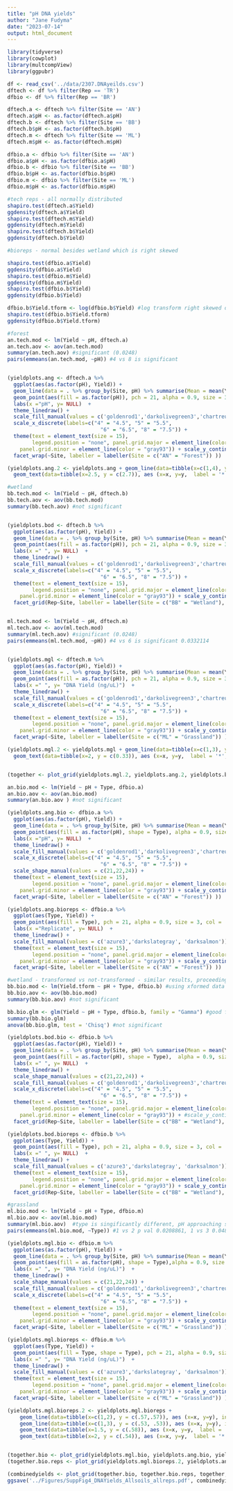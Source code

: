 ```yaml
---
title: "pH DNA yields"
author: "Jane Fudyma"
date: "2023-07-14"
output: html_document
---
```


```r
library(tidyverse)
library(cowplot)
library(multcompView)
library(ggpubr)
```


```r
df <- read_csv('../data/2307.DNAyeilds.csv')
dftech <- df %>% filter(Rep == 'TR')
dfbio <- df %>% filter(Rep == 'BR')

dftech.a <- dftech %>% filter(Site == 'AN')
dftech.a$pH <- as.factor(dftech.a$pH)
dftech.b <- dftech %>% filter(Site == 'BB')
dftech.b$pH <- as.factor(dftech.b$pH)
dftech.m <- dftech %>% filter(Site == 'ML')
dftech.m$pH <- as.factor(dftech.m$pH)

dfbio.a <- dfbio %>% filter(Site == 'AN')
dfbio.a$pH <- as.factor(dfbio.a$pH)
dfbio.b <- dfbio %>% filter(Site == 'BB')
dfbio.b$pH <- as.factor(dfbio.b$pH)
dfbio.m <- dfbio %>% filter(Site == 'ML')
dfbio.m$pH <- as.factor(dfbio.m$pH)
```

```r
#tech reps - all normally distributed
shapiro.test(dftech.a$Yield) 
ggdensity(dftech.a$Yield)
shapiro.test(dftech.m$Yield) 
ggdensity(dftech.m$Yield)
shapiro.test(dftech.b$Yield) 
ggdensity(dftech.b$Yield)

#bioreps - normal besides wetland which is right skewed

shapiro.test(dfbio.a$Yield) 
ggdensity(dfbio.a$Yield)
shapiro.test(dfbio.m$Yield) 
ggdensity(dfbio.m$Yield)
shapiro.test(dfbio.b$Yield) 
ggdensity(dfbio.b$Yield)

dfbio.b$Yield.tform <- log(dfbio.b$Yield) #log transform right skewed data
shapiro.test(dfbio.b$Yield.tform) 
ggdensity(dfbio.b$Yield.tform)
```


```r
#forest
an.tech.mod <- lm(Yield ~ pH, dftech.a)
an.tech.aov <- aov(an.tech.mod)
summary(an.tech.aov) #significant (0.0248)
pairs(emmeans(an.tech.mod, ~pH)) #4 vs 8 is significant


(yieldplots.ang <- dftech.a %>% 
  ggplot(aes(as.factor(pH), Yield)) +
  geom_line(data = . %>% group_by(Site, pH) %>% summarise(Mean = mean(Yield)), aes(y = Mean, group = Site), color = "gray", size = 1) +
  geom_point(aes(fill = as.factor(pH)), pch = 21, alpha = 0.9, size = 3, col = 'black') +
  labs(x ="pH", y= NULL)  +
  theme_linedraw() +
  scale_fill_manual(values = c('goldenrod1','darkolivegreen3','chartreuse4', 'darkcyan'))  + 
  scale_x_discrete(labels=c("4" = "4.5", "5" = "5.5",
                              "6" = "6.5", "8" = "7.5")) +
  theme(text = element_text(size = 15),
        legend.position = "none", panel.grid.major = element_line(color = "gray93"),
    panel.grid.minor = element_line(color = "gray93")) + scale_y_continuous(labels = function(x) sprintf("%.2f", x)) + 
  facet_wrap(~Site, labeller = labeller(Site = c("AN" = "Forest")) ))

(yieldplots.ang.2 <- yieldplots.ang + geom_line(data=tibble(x=c(1,4), y = c(2.6,2.6)), aes (x=x, y=y), inherit.aes = FALSE) + 
  geom_text(data=tibble(x=2.5, y = c(2.7)), aes (x=x, y=y,  label = '*', size = 4), inherit.aes = FALSE))

#wetland
bb.tech.mod <- lm(Yield ~ pH, dftech.b)
bb.tech.aov <- aov(bb.tech.mod)
summary(bb.tech.aov) #not significant


(yieldplots.bod <- dftech.b %>% 
  ggplot(aes(as.factor(pH), Yield)) +
  geom_line(data = . %>% group_by(Site, pH) %>% summarise(Mean = mean(Yield)), aes(y = Mean, group = Site), color = "gray", size = 1) +
  geom_point(aes(fill = as.factor(pH)), pch = 21, alpha = 0.9, size = 3, col = 'black') +
  labs(x =" ", y= NULL)  +
  theme_linedraw() +
  scale_fill_manual(values = c('goldenrod1','darkolivegreen3','chartreuse4', 'darkcyan'))  + 
  scale_x_discrete(labels=c("4" = "4.5", "5" = "5.5",
                              "6" = "6.5", "8" = "7.5")) +
  theme(text = element_text(size = 15),
        legend.position = "none", panel.grid.major = element_line(color = "gray93"),
    panel.grid.minor = element_line(color = "gray93")) + scale_y_continuous(labels = function(x) sprintf("%.2f", x), limits = c(1, 4.75)) + 
  facet_grid(Rep~Site, labeller = labeller(Site = c("BB" = "Wetland"), Rep = c("TR" = "Technical Replicates")) ) )


ml.tech.mod <- lm(Yield ~ pH, dftech.m)
ml.tech.aov <- aov(ml.tech.mod)
summary(ml.tech.aov) #significant (0.0248)
pairs(emmeans(ml.tech.mod, ~pH)) #4 vs 6 is significant 0.0332114


(yieldplots.mgl <- dftech.m %>% 
  ggplot(aes(as.factor(pH), Yield)) +
  geom_line(data = . %>% group_by(Site, pH) %>% summarise(Mean = mean(Yield)), aes(y = Mean, group = Site), color = "gray", size = 1) +
  geom_point(aes(fill = as.factor(pH)), pch = 21, alpha = 0.9, size = 3, col = 'black') +
  labs(x =" ", y= "DNA Yield (ng/uL)")  +
  theme_linedraw() +
  scale_fill_manual(values = c('goldenrod1','darkolivegreen3','chartreuse4', 'darkcyan'))  + 
  scale_x_discrete(labels=c("4" = "4.5", "5" = "5.5",
                              "6" = "6.5", "8" = "7.5")) +
  theme(text = element_text(size = 15),
        legend.position = "none", panel.grid.major = element_line(color = "gray93"),
    panel.grid.minor = element_line(color = "gray93")) + scale_y_continuous(labels = function(x) sprintf("%.2f", x)) + 
  facet_wrap(~Site, labeller = labeller(Site = c("ML" = "Grassland")) ))

(yieldplots.mgl.2 <- yieldplots.mgl + geom_line(data=tibble(x=c(1,3), y = c(0.32,0.32)), aes (x=x, y=y), inherit.aes = FALSE) + 
  geom_text(data=tibble(x=2, y = c(0.33)), aes (x=x, y=y,  label = '*', size = 4), inherit.aes = FALSE))


(together <- plot_grid(yieldplots.mgl.2, yieldplots.ang.2, yieldplots.bod, ncol=3, rel_widths = c(2.5,2.3,2.5)))
```


```r
an.bio.mod <- lm(Yield ~ pH + Type, dfbio.a)
an.bio.aov <- aov(an.bio.mod)
summary(an.bio.aov ) #not significant

(yieldplots.ang.bio <- dfbio.a %>% 
  ggplot(aes(as.factor(pH), Yield)) +
  geom_line(data = . %>% group_by(Site, pH) %>% summarise(Mean = mean(Yield)), aes(y = Mean, group = Site), color = "gray", size = 1) +
  geom_point(aes(fill = as.factor(pH), shape = Type), alpha = 0.9, size = 3, col = 'black') +
  labs(x ="pH", y= NULL)  +
  theme_linedraw() +
  scale_fill_manual(values = c('goldenrod1','darkolivegreen3','chartreuse4', 'darkcyan'))  + 
  scale_x_discrete(labels=c("4" = "4.5", "5" = "5.5",
                              "6" = "6.5", "8" = "7.5")) +
  scale_shape_manual(values = c(21,22,24)) +
  theme(text = element_text(size = 15),
        legend.position = "none", panel.grid.major = element_line(color = "gray93"),
    panel.grid.minor = element_line(color = "gray93")) + scale_y_continuous(labels = function(x) sprintf("%.2f", x)) + 
  facet_wrap(~Site, labeller = labeller(Site = c("AN" = "Forest")) ))

(yieldplots.ang.bioreps <- dfbio.a %>% 
  ggplot(aes(Type, Yield)) +
  geom_point(aes(fill = Type), pch = 21, alpha = 0.9, size = 3, col = 'black') +
  labs(x ="Replicate", y= NULL)  +
  theme_linedraw() +
  scale_fill_manual(values = c('azure3','darkslategray', 'darksalmon'))  + 
  theme(text = element_text(size = 15),
        legend.position = "none", panel.grid.major = element_line(color = "gray93"),
    panel.grid.minor = element_line(color = "gray93")) + scale_y_continuous(labels = function(x) sprintf("%.2f", x)) + 
  facet_wrap(~Site, labeller = labeller(Site = c("AN" = "Forest")) ))

#wetland - transformed vs not-transformed - similar results, proceeding with non-transformed to be consistent with graphs
bb.bio.mod <- lm(Yield.tform ~ pH + Type, dfbio.b) #using xformed data (normally distributed)
bb.bio.aov <- aov(bb.bio.mod)
summary(bb.bio.aov) #not significant

bb.bio.glm <- glm(Yield ~ pH + Type, dfbio.b, family = "Gamma") #good for continuous data that is right skewed
summary(bb.bio.glm)
anova(bb.bio.glm, test = 'Chisq') #not significant

(yieldplots.bod.bio <- dfbio.b %>% 
  ggplot(aes(as.factor(pH), Yield)) +
  geom_line(data = . %>% group_by(Site, pH) %>% summarise(Mean = mean(Yield)), aes(y = Mean, group = Site), color = "gray", size = 1) +
  geom_point(aes(fill = as.factor(pH), shape = Type),  alpha = 0.9, size = 3, col = 'black') +
  labs(x =" ", y= NULL)  +
  theme_linedraw() +
  scale_shape_manual(values = c(21,22,24)) +
  scale_fill_manual(values = c('goldenrod1','darkolivegreen3','chartreuse4', 'darkcyan'))  + 
  scale_x_discrete(labels=c("4" = "4.5", "5" = "5.5",
                              "6" = "6.5", "8" = "7.5")) +
  theme(text = element_text(size = 15),
        legend.position = "none", panel.grid.major = element_line(color = "gray93"),
    panel.grid.minor = element_line(color = "gray93")) + #scale_y_continuous(labels = function(x) sprintf("%.2f", x), limits = c(2.4, 14)) + 
  facet_grid(Rep~Site, labeller = labeller(Site = c("BB" = "Wetland"), Rep = c("BR" = "Biological Replicates")) ) ) 

(yieldplots.bod.bioreps <- dfbio.b %>% 
  ggplot(aes(Type, Yield)) +
  geom_point(aes(fill = Type), pch = 21, alpha = 0.9, size = 3, col = 'black') +
  labs(x =" ", y= NULL)  +
  theme_linedraw() +
  scale_fill_manual(values = c('azure3','darkslategray', 'darksalmon'))  + 
  theme(text = element_text(size = 15),
        legend.position = "none", panel.grid.major = element_line(color = "gray93"),
    panel.grid.minor = element_line(color = "gray93")) + scale_y_continuous(labels = function(x) sprintf("%.2f", x)) + 
  facet_grid(Rep~Site, labeller = labeller(Site = c("BB" = "Wetland"), Rep = c("BR" = "Biological Replicates")) ) ) 

#grassland
ml.bio.mod <- lm(Yield ~ pH + Type, dfbio.m) 
ml.bio.aov <- aov(ml.bio.mod)
summary(ml.bio.aov)  #type is singificantly different, pH approaching significance
pairs(emmeans(ml.bio.mod, ~Type)) #1 vs 2 p val 0.0208861, 1 vs 3 0.0480201

(yieldplots.mgl.bio <- dfbio.m %>% 
  ggplot(aes(as.factor(pH), Yield)) +
  geom_line(data = . %>% group_by(Site, pH) %>% summarise(Mean = mean(Yield)), aes(y = Mean, group = Site), color = "gray", size = 1) +
  geom_point(aes(fill = as.factor(pH), shape = Type),alpha = 0.9, size = 3, col = 'black') +
  labs(x =" ", y= "DNA Yield (ng/uL)")  +
  theme_linedraw() +
  scale_shape_manual(values = c(21,22,24)) +
  scale_fill_manual(values = c('goldenrod1','darkolivegreen3','chartreuse4', 'darkcyan'))  + 
  scale_x_discrete(labels=c("4" = "4.5", "5" = "5.5",
                              "6" = "6.5", "8" = "7.5")) +
  theme(text = element_text(size = 15),
        legend.position = "none", panel.grid.major = element_line(color = "gray93"),
    panel.grid.minor = element_line(color = "gray93")) + scale_y_continuous(labels = function(x) sprintf("%.2f", x), limits = c(.1, .6)) + 
  facet_wrap(~Site, labeller = labeller(Site = c("ML" = "Grassland")) ))

(yieldplots.mgl.bioreps <- dfbio.m %>% 
  ggplot(aes(Type, Yield)) +
  geom_point(aes(fill = Type, shape = Type), pch = 21, alpha = 0.9, size = 3, col = 'black') +
  labs(x =" ", y= "DNA Yield (ng/uL)")  +
  theme_linedraw() +
  scale_fill_manual(values = c('azure3','darkslategray', 'darksalmon'))  + 
  theme(text = element_text(size = 15),
        legend.position = "none", panel.grid.major = element_line(color = "gray93"),
    panel.grid.minor = element_line(color = "gray93")) + scale_y_continuous(labels = function(x) sprintf("%.2f", x), limits = c(.1, .6)) + 
  facet_wrap(~Site, labeller = labeller(Site = c("ML" = "Grassland")) ))

(yieldplots.mgl.bioreps.2 <- yieldplots.mgl.bioreps +
    geom_line(data=tibble(x=c(1,2), y = c(.57,.57)), aes (x=x, y=y), inherit.aes = FALSE) +
    geom_line(data=tibble(x=c(1,3), y = c(.53, .53)), aes (x=x, y=y), inherit.aes = FALSE) +
    geom_text(data=tibble(x=1.5, y = c(.58)), aes (x=x, y=y,  label = '*', size = 4), inherit.aes = FALSE) +
    geom_text(data=tibble(x=2, y = c(.54)), aes (x=x, y=y,  label = '*', size = 4), inherit.aes = FALSE))


(together.bio <- plot_grid(yieldplots.mgl.bio, yieldplots.ang.bio, yieldplots.bod.bio, ncol=3, rel_widths = c(2.5,2.3,2.5)))
(together.bio.reps <- plot_grid(yieldplots.mgl.bioreps.2, yieldplots.ang.bioreps, yieldplots.bod.bioreps, ncol=3, rel_widths = c(2.5,2.3,2.5)))
```


```r
(combinedyields <- plot_grid(together.bio, together.bio.reps, together, ncol = 1, labels = c('A','B','C')))
ggsave('../Figures/SuppFig4_DNAYields_Allsoils_allreps.pdf', combinedyields, width = 10, height = 10, device = 'pdf')
```



